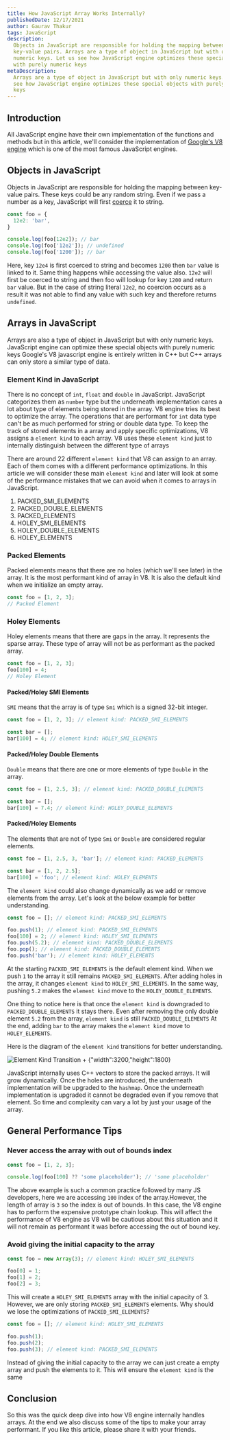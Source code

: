 ```yaml
---
title: How JavaScript Array Works Internally?
publishedDate: 12/17/2021
author: Gaurav Thakur
tags: JavaScript
description:
  Objects in JavaScript are responsible for holding the mapping between
  key-value pairs. Arrays are a type of object in JavaScript but with only
  numeric keys. Let us see how JavaScript engine optimizes these special objects
  with purely numeric keys
metaDescription:
  Arrays are a type of object in JavaScript but with only numeric keys. Let us
  see how JavaScript engine optimizes these special objects with purely numeric
  keys
---
```


## Introduction

All JavaScript engine have their own implementation of the functions and methods
but in this article, we'll consider the implementation of
[Google's V8 engine](https://v8.dev/) which is one of the most famous JavaScript
engines.

## Objects in JavaScript

Objects in JavaScript are responsible for holding the mapping between key-value
pairs. These keys could be any random string. Even if we pass a number as a key,
JavaScript will first
[coerce](https://developer.mozilla.org/en-US/docs/Glossary/Type_coercion) it to
string.

```JavaScript
const foo = {
  12e2: 'bar',
}

console.log(foo[12e2]); // bar
console.log(foo['12e2']); // undefined
console.log(foo['1200']); // bar
```

Here, key `12e4` is first coerced to string and becomes `1200` then `bar` value
is linked to it. Same thing happens while accessing the value also. `12e2` will
first be coerced to string and then foo will lookup for key `1200` and return
`bar` value. But in the case of string literal `12e2`, no coercion occurs as a
result it was not able to find any value with such key and therefore returns
`undefined`.

## Arrays in JavaScript

Arrays are also a type of object in JavaScript but with only numeric keys.
JavaScript engine can optimize these special objects with purely numeric keys
Google's V8 javascript engine is entirely written in C++ but C++ arrays can only
store a similar type of data.

### Element Kind in JavaScript

There is no concept of `int`, `float` and `double` in JavaScript. JavaScript
categorizes them as `number` type but the underneath implementation cares a lot
about type of elements being stored in the array. V8 engine tries its best to
optimize the array. The operations that are performant for `int` data type can't
be as much performed for string or double data type. To keep the track of stored
elements in a array and apply specific optimizations, V8 assigns a
`element kind` to each array. V8 uses these `element kind` just to internally
distinguish between the different type of arrays

There are around 22 different `element kind` that V8 can assign to an array. Each
of them comes with a different performance optimizations. In this article we
will consider these main `element kind` and later will look at some of the
performance mistakes that we can avoid when it comes to arrays in JavaScript.

1. PACKED_SMI_ELEMENTS
2. PACKED_DOUBLE_ELEMENTS
3. PACKED_ELEMENTS
4. HOLEY_SMI_ELEMENTS
5. HOLEY_DOUBLE_ELEMENTS
6. HOLEY_ELEMENTS

### Packed Elements

Packed elements means that there are no holes (which we'll see later) in the
array. It is the most performant kind of array in V8. It is also the default
kind when we initialize an empty array.

```javascript
const foo = [1, 2, 3];
// Packed Element
```

### Holey Elements

Holey elements means that there are gaps in the array. It represents the sparse
array. These type of array will not be as performant as the packed array.

```javascript
const foo = [1, 2, 3];
foo[100] = 4;
// Holey Element
```

#### Packed/Holey SMI Elements

`SMI` means that the array is of type `Smi` which is a signed 32-bit integer.

```javascript
const foo = [1, 2, 3]; // element kind: PACKED_SMI_ELEMENTS

const bar = [];
bar[100] = 4; // element kind: HOLEY_SMI_ELEMENTS
```

#### Packed/Holey Double Elements

`Double` means that there are one or more elements of type `Double` in the
array.

```javascript
const foo = [1, 2.5, 3]; // element kind: PACKED_DOUBLE_ELEMENTS

const bar = [];
bar[100] = 7.4; // element kind: HOLEY_DOUBLE_ELEMENTS
```

#### Packed/Holey Elements

The elements that are not of type `Smi` or `Double` are considered regular
elements.

```javascript
const foo = [1, 2.5, 3, 'bar']; // element kind: PACKED_ELEMENTS

const bar = [1, 2, 2.5];
bar[100] = 'foo'; // element kind: HOLEY_ELEMENTS
```

The `element kind` could also change dynamically as we add or remove elements
from the array. Let's look at the below example for better understanding.

```javascript
const foo = []; // element kind: PACKED_SMI_ELEMENTS

foo.push(1); // element kind: PACKED_SMI_ELEMENTS
foo[100] = 2; // element kind: HOLEY_SMI_ELEMENTS
foo.push(5.2); // element kind: PACKED_DOUBLE_ELEMENTS
foo.pop(); // element kind: PACKED_DOUBLE_ELEMENTS
foo.push('bar'); // element kind: HOLEY_ELEMENTS
```

At the starting `PACKED_SMI_ELEMENTS` is the default element kind. When we push
`1` to the array it still remains `PACKED_SMI_ELEMENTS`. After adding holes in
the array, it changes `element kind` to `HOLEY_SMI_ELEMENTS`. In the same way,
pushing `5.2` makes the `element kind` move to the `HOLEY_DOUBLE_ELEMENTS`.

One thing to notice here is that once the `element kind` is downgraded to
`PACKED_DOUBLE_ELEMENTS` it stays there. Even after removing the only double
element `5.2` from the array, `element kind` is still `PACKED_DOUBLE_ELEMENTS`
At the end, adding `bar` to the array makes the `element kind` move to
`HOLEY_ELEMENTS`.

Here is the diagram of the `element kind` transitions for better understanding.

![Element Kind Transition + `{"width":3200,"height":1800}`](/images/element-kind-transition-v8.png 'Element Kind Transition')

JavaScript internally uses C++ vectors to store the packed arrays. It will grow
dynamically. Once the holes are introduced, the underneath implementation will
be upgraded to the `hashmap`. Once the underneath implementation is upgraded it
cannot be degraded even if you remove that element. So time and complexity can
vary a lot by just your usage of the array.

## General Performance Tips

### Never access the array with out of bounds index

```javascript
const foo = [1, 2, 3];

console.log(foo[100] ?? 'some placeholder'); // 'some placeholder'
```

The above example is such a common practice followed by many JS developers, here
we are accessing `100` index of the array.However, the length of array is `3` so
the index is out of bounds. In this case, the V8 engine has to perform the
expensive prototype chain lookup. This will affect the performance of V8 engine
as V8 will be cautious about this situation and it will not remain as performant
it was before accessing the out of bound key.

### Avoid giving the initial capacity to the array

```javascript
const foo = new Array(3); // element kind: HOLEY_SMI_ELEMENTS

foo[0] = 1;
foo[1] = 2;
foo[2] = 3;
```

This will create a `HOLEY_SMI_ELEMENTS` array with the initial capacity of 3.
However, we are only storing `PACKED_SMI_ELEMENTS` elements. Why should we lose
the optimizations of `PACKED_SMI_ELEMENTS`?

```javascript
const foo = []; // element kind: HOLEY_SMI_ELEMENTS

foo.push(1);
foo.push(2);
foo.push(3); // element kind: PACKED_SMI_ELEMENTS
```

Instead of giving the initial capacity to the array we can just create a empty
array and push the elements to it. This will ensure the `element kind` is the
same

## Conclusion

So this was the quick deep dive into how V8 engine internally handles arrays. At
the end we also discuss some of the tips to make your array performant. If you
like this article, please share it with your friends.
